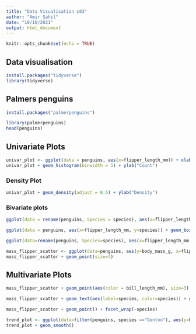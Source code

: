 ```yaml
---
title: "Data Visualisation L03"
author: "Amir Sahil"
date: "10/10/2021"
output: html_document
---
```


```r
knitr::opts_chunk$set(echo = TRUE)
```

## Data visualisation

```r
install.packages("tidyverse")
library(tidyverse)
```

## Palmers penguins

```r
install.packages("palmerpenguins")
```

```r
library(palmerpenguins)
head(penguins)
```
## Univariate Plots

```r
univar_plot <- ggplot(data = penguins, aes(x=flipper_length_mm)) + xlab("Flipper length (mm)")
univar_plot + geom_histogram(binwidth = 5) + ylab("Count")
```

### Density Plot

```r
univar_plot + geom_density(adjust = 0.5) + ylab("Density")
```

### Bivariate plots

```r
ggplot(data = rename(penguins, Species = species), aes(x=flipper_length_mm, color=Species)) + geom_density() + theme_bw() + xlab("Flipper Length (mm)") + ylab("Density")
```

```r
ggplot(data = penguins, aes(x=flipper_length_mm, y=species)) + geom_boxplot() + xlab("Flipper lenght (mm)") + ylab("Penguin species")
```

```r
ggplot(data=rename(penguins, Species=species), aes(x=flipper_length_mm, y=Species, fill=Species)) + geom_violin() + theme_bw() + xlab("Flipper length (mm)")
```
```r
mass_flipper_scatter <- ggplot(data=penguins, aes(y=body_mass_g, x=flipper_length_mm)) + xlab("Flipper length (mm)") + ylab("Body mass(g)")
mass_flipper_scatter + geom_point(size=3)
```

## Multivariate Plots

```r
mass_flipper_scatter + geom_point(aes(color = bill_length_mm), size=3) + scale_color_gradient(low="blue", high="red")+guides(color=guide_legend("Bill length (mm)"))
```

```r
mass_flipper_scatter + geom_text(aes(label=species, color=species)) + guides(color=guide_legend("Species"))
```

```r
mass_flipper_scatter + geom_point() + facet_wrap(~species)
```

```r
trend_plot <- ggplot(data=filter(penguins, species =="Gentoo"), aes(y=body_mass_g, x=flipper_length_mm)) + xlab("Flipper length (mm)") + ylab("Body mass (g)") + geom_point()
trend_plot + geom_smooth()
```